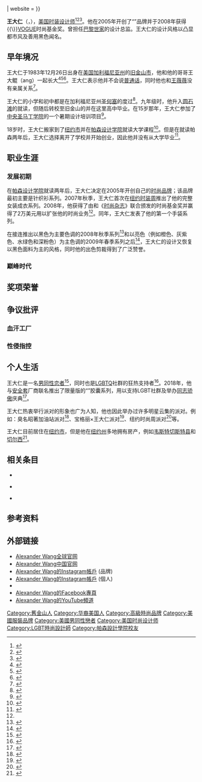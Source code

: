 {{NoteTA
|G1 = Toponym
|G2 = Organization
|G3 = TV
}}
{{Infobox person
| name                = 王大仁
| image               = File:Alexander Wang Photo by Ed Kavishe Fashion Wire Press.jpg
| image_size          = 200px
| caption             = 摄于2009年
| native_name         = Alexander Wang
| native_name_lang    = en
| birth_date          = {{birth date and age|1983|12|26}}
| birth_place         = [[美国|美国]][[加利福尼亚州|加利福尼亚州]][[旧金山市|旧金山市]]
| nationality         = {{USA}}
| education           = 大学肄业
| alma_mater          = [[帕森设计学院|帕森设计学院]]
| occupation          = [[时装设计师|时装设计师]]
| years_active        = 2005年迄今
| label_name          = {{Plain list|
* {{lang|en|Alexander Wang}}
* {{lang|en|Alexander Wang.t}}
}}
| awards              = {{Plain list|
* {{Link-en|美国时装设计师协会|Council of Fashion Designers of America|CFDA}}{{\}}[[时尚_(Vogue)|VOGUE]]时尚基金奖
* {{Link-en|美国时装设计师协会|Council of Fashion Designers of America|CFDA}}最佳配饰设计师奖
}}
| website             = {{URL|https://www.alexanderwang.com/}}
}}

'''王大仁'''（{{Lang-en|Alexander Wang}}，{{bd|1983年|12月26日|||catIdx=Wang}}），[[美国|美国]][[时装设计师|时装设计师]]<ref>{{cite web |title=Alexander Wang - Biography |url=https://www.businessoffashion.com/community/people/alexander-wang |publisher=The Business of Fashion |accessdate=2021-02-28 |language=en |archive-date=2019-09-03 |archive-url=https://web.archive.org/web/20190903063316/https://www.businessoffashion.com/community/people/alexander-wang |dead-url=no }}</ref><ref>{{cite web |title=Biography – Alexander Wang |url=http://www.alexanderwang.com/studio/biography |publisher=Alexander Wang |accessdate=2021-02-28 |archiveurl=https://web.archive.org/web/20120325103129/http://www.alexanderwang.com/studio/biography |archivedate=2012-03-25 |language=en}}</ref><ref>{{cite web |author=Sarah Karmali |title=Alexander Wang Named Balenciaga Creative Director |url=https://www.vogue.co.uk/article/alexander-wang-balenciaga-creative-director-confirmed |publisher=[[时尚_(Vogue)|时尚（英国版）]] |accessdate=2021-02-28 |language=en |archive-date=2016-07-30 |archive-url=https://web.archive.org/web/20160730035752/http://www.vogue.co.uk/news/2012/11/30/alexander-wang-balenciaga-creative-director-confirmed |dead-url=no }}</ref>。他在2005年开创了“{{lang|en|Alexander Wang}}”品牌并于2008年获得{{Link-en|美国时装设计师协会|Council of Fashion Designers of America|CFDA}}{{\}}[[时尚_(Vogue)|VOGUE]]时尚基金奖。曾担任[[巴黎世家|巴黎世家]]的设计总监。王大仁的设计风格以凸显都市风及善用黑色闻名。

== 早年境况 ==
王大仁于1983年12月26日出身在[[美国|美国]][[加利福尼亚州|加利福尼亚州]]的[[旧金山市|旧金山市]]，他和他的哥哥王大鲲（{{lang|en|Dennis W}}ang）一起长大<ref>{{cite web |author1=刘隽 |title=Alexander Wang全面掌控同名品牌公司，董事会主席、CEO、创意总监三职合一 |url=https://luxe.co/post/42285 |publisher=华丽志 |accessdate=2021-03-03 |archive-date=2017-10-16 |archive-url=https://web.archive.org/web/20171016102012/http://luxe.co/post/42285 |dead-url=no }}</ref><ref>{{cite web |author1=Elsa de Berker |title=Alexander Wang voices pride at his immigrant roots as he shows spring 2019 collection in New York |url=https://www.scmp.com/lifestyle/fashion-beauty/article/2149100/alexander-wang-voices-pride-his-immigrant-roots-he-shows |publisher=[[南华早报|南华早报]] |accessdate=2021-02-28 |archive-date=2018-06-10 |archive-url=https://web.archive.org/web/20180610042043/https://www.scmp.com/lifestyle/fashion-beauty/article/2149100/alexander-wang-voices-pride-his-immigrant-roots-he-shows |dead-url=no }}</ref><ref>{{cite web |title=Alexander Wang Becomes CEO and Chairman of His Namesake Brand |url=https://www.businessoffashion.com/articles/finance/alexander-wang-becomes-ceo-and-chairman-of-his-namesake-brand |publisher=The Business of Fashion |accessdate=2021-02-28}}</ref>。王大仁表示他并不会说[[普通话|普通话]]，同时他也和[[王薇薇|王薇薇]]没有亲属关系<ref>{{cite web |author1=Dhani Mau |title=Alexander wang says he doesn't speak mandarin, is 'doing something quite different' at balenciaga |url=https://fashionista.com/2013/02/alexander-wang-doesnt-speak-mandarin-is-doing-something-quite-different-at-balenciaga |accessdate=2021-02-28}}</ref>。

王大仁的小学和初中都是在加利福尼亚州[[聖荷西_(加利福尼亞州)|圣何塞]]的{{Link-en|哈克学校|Harker School}}度过<ref>{{cite web |author1=Zach Jones |title=Alumnus Wang Named to Forbes 30 Under 30: Art & Design for Award-Winning Lifestyle Brand |url=https://news.harker.org/alumnus-wang-named-to-forbes-30-under-30-art-design-for-award-winning-lifestyle-brand/ |publisher={{Link-en|哈克学校|Harker School}} |accessdate=2021-03-01 |archive-date=2021-01-19 |archive-url=https://web.archive.org/web/20210119220802/https://news.harker.org/alumnus-wang-named-to-forbes-30-under-30-art-design-for-award-winning-lifestyle-brand/ |dead-url=no }}</ref>。九年级时，他升入[[圆石滩|圆石滩]]的{{Link-en|史蒂文森学校|Stevenson School}}就读，但随后转校至旧金山的{{Link-en|德鲁学校|Drew School}}并在这里高中毕业。在15岁那年，王大仁参加了[[中央聖馬丁藝術與設計學院|中央圣马丁学院]]的一个暑期设计培训项目<ref>{{cite web |author1=Karizza Sanchez |title=10 Things You Didn’t Know About Alexander Wang |url=https://www.complex.com/style/2012/12/10-things-you-didnt-know-about-alexander-wang/ |publisher=Complex |accessdate=2021-03-01 |archive-date=2018-06-20 |archive-url=https://web.archive.org/web/20180620002311/https://www.complex.com/style/2012/12/10-things-you-didnt-know-about-alexander-wang/ |dead-url=no }}</ref>。

18岁时，王大仁搬家到了[[纽约市|纽约市]]并在[[帕森设计学院|帕森设计学院]]就读大学课程<ref name="NYMag">{{cite web |title=Alexander Wang - Designer Fashion Label |url=http://nymag.com/fashion/fashionshows/designers/bios/alexanderwang/ |publisher=[[紐約_(雜誌)|纽约]] |accessdate=2021-03-01 |archiveurl=https://web.archive.org/web/20120519105422/http://nymag.com/fashion/fashionshows/designers/bios/alexanderwang/ |archivedate=2012-05-19}}</ref>。但是在就读帕森两年后，王大仁选择离开了学校并开始创业，因此他并没有从大学毕业<ref>{{cite web |title=Alexander Wang: Too Cool for School |url=https://www.independent.co.uk/life-style/fashion/features/alexander-wang-too-cool-for-school-1809343.html |publisher=[[独立报|独立报]] |accessdate=2021-03-01 |archive-date=2020-11-11 |archive-url=https://web.archive.org/web/20201111005511/https://www.independent.co.uk/life-style/fashion/features/alexander-wang-too-cool-for-school-1809343.html |dead-url=no }}</ref>。

== 职业生涯 ==
=== 发展初期 ===
在[[帕森设计学院|帕森设计学院]]就读两年后，王大仁决定在2005年开创自己的[[時尚設計|时尚品牌]]；该品牌最初主要是针织衫系列。2007年秋季，王大仁首次在[[纽约时装周|纽约时装周]]推出了他的完整女装成衣系列。2008年，他获得了由{{Link-en|美国时装设计师协会|Council of Fashion Designers of America}}和《[[时尚_(Vogue)|时尚杂志]]》联合颁发的时尚基金奖并赢得了2万美元用以扩张他的时尚业务<ref name="NYMag" />。同年，王大仁发表了他的第一个手袋系列。

在接连推出以黑色为主要色调的2008年秋季系列<ref>{{cite web |title=Alexander Wang Fall 2008 Ready-to-Wear Collection |url=http://www.style.com/fashionshows/complete/F2008RTW-AWANG |publisher=Style.com |accessdate=2021-03-03 |archiveurl=https://web.archive.org/web/20120510173022/http://www.style.com/fashionshows/complete/F2008RTW-AWANG |archivedate=2012-05-10 |language=en}}</ref>和以亮色（例如橙色、灰紫色、水绿色和深粉色）为主色调的2009年春季系列之后<ref>{{cite web |author1=Meenal Mistry |title=Alexander Wang Spring 2009 Ready-to-Wear Collection |url=http://www.style.com/fashionshows/review/S2009RTW-AWANG/ |publisher=Style.com |accessdate=2021-03-03 |archiveurl=https://web.archive.org/web/20120312172222/http://www.style.com/fashionshows/review/S2009RTW-AWANG/ |archivedate=2012-03-12 |language=en |date=2008-09-06}}</ref>，王大仁的设计又恢复以黑色面料为主的风格，同时他的出色剪裁得到了广泛赞誉。

=== 巅峰时代 ===

== 奖项荣誉 ==

== 争议批评 ==
=== 血汗工厂 ===

=== 性侵指控 ===

== 个人生活 ==
王大仁是一名[[男同性恋者|男同性恋者]]<ref>{{cite web |author1=Anna Coren |title=Interview with Fashion Designer Alexander Wang |url=http://transcripts.cnn.com/TRANSCRIPTS/1206/08/ta.01.html |publisher=[[CNN|CNN]] |accessdate=2021-03-01 |archive-date=2020-02-24 |archive-url=https://web.archive.org/web/20200224060154/http://transcripts.cnn.com/TRANSCRIPTS/1206/08/ta.01.html |dead-url=no }}</ref>，同时也是[[LGBTQ|LGBTQ]]社群的狂热支持者<ref>{{cite web |title=‘My First Gay Bar’: Rachel Maddow, Andy Cohen and Others Share Their Coming-Out Stories |url=https://www.nytimes.com/2016/06/23/fashion/my-first-gay-bar-rosie-odonnell-rachel-maddow-alexander-wang-andy-cohen-share.html |publisher=[[纽约时报|纽约时报]] |accessdate=2021-03-01 |archive-date=2021-03-20 |archive-url=https://web.archive.org/web/20210320151413/https://www.nytimes.com/2016/06/23/fashion/my-first-gay-bar-rosie-odonnell-rachel-maddow-alexander-wang-andy-cohen-share.html |dead-url=no }}</ref>。2018年，他与[[安全套|安全套]]厂商{{Link-en|特洛伊 (品牌)|Trojan (brand)|特洛伊}}联名推出了限量版的“{{lang|en|Protect Your Wang}}”胶囊系列，用以支持LGBT社群及举办[[同志骄傲|同志骄傲]]庆典<ref>{{cite web |author1=Lindsey Ellefson |title=Pride 2018: Alexander Wang sends a powerful message about sexual health in the LGBT community |url=https://edition.cnn.com/style/article/alexander-wang-trojan-condoms-protect-your-wang/index.html |publisher=[[CNN|CNN]] |accessdate=2021-03-01 |archive-date=2020-11-09 |archive-url=https://web.archive.org/web/20201109092022/https://edition.cnn.com/style/article/alexander-wang-trojan-condoms-protect-your-wang/index.html |dead-url=no }}</ref>。

王大仁热衷举行派对的形象也广为人知，他也因此举办过许多明星云集的派对。例如：臭名昭著加油站派对<ref>{{cite web |author1=Steff Yotka |title=“You’ve Never Seen Anything Like This”: Remembering Alexander Wang’s Infamous Gas Station Party, 10 Years Later |url=https://www.vogue.com/article/remembering-alexander-wang-spring-2010-gas-station-party |publisher=[[时尚_(Vogue)|时尚]] |accessdate=2021-03-01 |archive-date=2021-01-24 |archive-url=https://web.archive.org/web/20210124065648/https://www.vogue.com/article/remembering-alexander-wang-spring-2010-gas-station-party |dead-url=no }}</ref>、宝格丽×王大仁派对<ref>{{cite web |author1=Ian Malone |title=Ain’t No Party Like an Alexander Wang Party! A Look Inside the Designer’s Tequila-, Champagne-, and Vodka-Soaked After-Party |url=https://www.vogue.com/slideshow/alexander-wang-after-party |publisher=[[时尚_(Vogue)|时尚]] |accessdate=2021-03-01 |archive-date=2020-09-26 |archive-url=https://web.archive.org/web/20200926160811/https://www.vogue.com/slideshow/alexander-wang-after-party |dead-url=no }}</ref>、纽约时尚周派对<ref>{{cite web |author1=Emilia Petrarca |title=Alexander Wang Is the Only One Still Partying |url=https://www.thecut.com/2019/02/alexander-wang-new-york-fashion-week-party.html |publisher=The Cut |accessdate=2021-03-01 |archive-date=2021-01-26 |archive-url=https://web.archive.org/web/20210126084831/https://www.thecut.com/2019/02/alexander-wang-new-york-fashion-week-party.html |dead-url=no }}</ref>等。

王大仁目前居住在[[纽约市|纽约市]]，但是他在[[纽约州|纽约州]]多地拥有房产，例如[[韦斯特切斯特县|韦斯特切斯特县]]和[[雀兒喜_(紐約)|切尔西]]<ref>{{cite web |author1=Andrea Park |title=Alexander Wang Buys Midcentury Pavilion-Style House in Westchester County |url=https://www.architecturaldigest.com/story/alexander-wang-buys-midcentury-pavilion-style-house |publisher={{Link-en|建筑文摘|Architectural Digest}} |accessdate=2021-03-01 |archive-date=2021-03-02 |archive-url=https://web.archive.org/web/20210302074445/https://www.architecturaldigest.com/story/alexander-wang-buys-midcentury-pavilion-style-house |dead-url=no }}</ref>。

== 相关条目 ==
* {{Link-en|纽约市的华人|Chinese people in New York City}}

* {{Link-en|纽约市的LGBT文化|LGBT culture in New York City}}

* {{Link-en|纽约市LGBT人物列表|List of LGBT people from New York City}}

== 参考资料 ==
{{ReflistH}}
{{Reflist|4}}
{{ReflistF}}

== 外部链接 ==
{{Commons|Category:Alexander Wang|王大仁}}

* [https://www.alexanderwang.com/ Alexander Wang全球官网] {{Wayback|url=https://www.alexanderwang.com/ |date=20190117223609 }}
* [https://www.alexanderwang.cn/ Alexander Wang中国官网] {{Wayback|url=https://www.alexanderwang.cn/ |date=20170328000109 }}
*[https://instagram.com/alexanderwangny Alexander Wang的Instagram帳戶] {{Wayback|url=https://instagram.com/alexanderwangny |date=20200510164146 }} (品牌)
*[https://instagram.com/alexwangny Alexander Wang的Instagram帳戶] {{Wayback|url=https://instagram.com/alexwangny |date=20190504062325 }} (個人)
*{{twitter|AlexanderWangNY|Alexander Wang}}
*[https://www.facebook.com/alexanderwangny/ Alexander Wang的Facebook專頁] {{Wayback|url=https://www.facebook.com/alexanderwangny/ |date=20210213194830 }}
*[https://youtube.com/user/alexanderwang Alexander Wang的YouTube頻道] {{Wayback|url=https://youtube.com/user/alexanderwang |date=20210416172618 }}

{{Portal bar|美国|LGBT|设计|人物}}
{{Authority control}}
{{DEFAULTSORT:Wang, Alexander}}

[[Category:舊金山人|Category:舊金山人]]
[[Category:华裔美国人|Category:华裔美国人]]
[[Category:高級時尚品牌|Category:高級時尚品牌]]
[[Category:美國服裝品牌|Category:美國服裝品牌]]
[[Category:美國男同性戀者|Category:美國男同性戀者]]
[[Category:美国时尚设计师|Category:美国时尚设计师]]
[[Category:LGBT時尚設計師|Category:LGBT時尚設計師]]
[[Category:帕森設計學院校友|Category:帕森設計學院校友]]